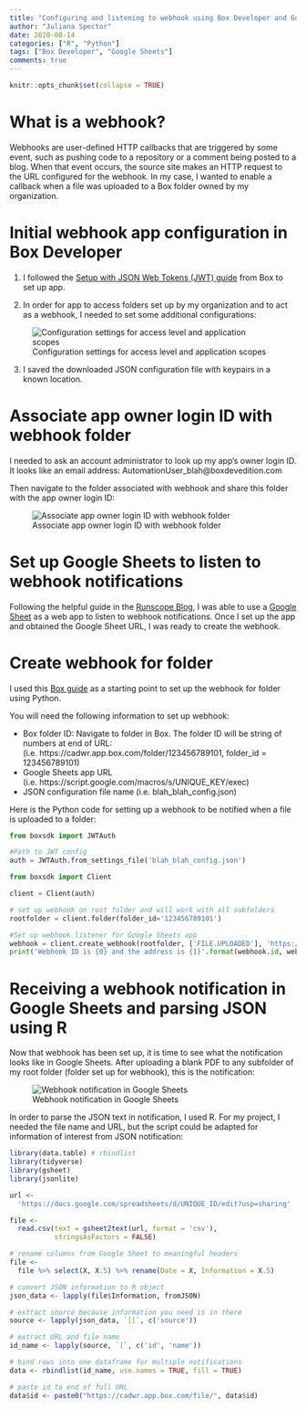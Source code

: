 ```yaml
---
title: "Configuring and listening to webhook using Box Developer and Google Sheets"
author: "Juliana Spector"
date: 2020-08-14
categories: ["R", "Python"]
tags: ["Box Developer", "Google Sheets"]
comments: true
---
```


```r
knitr::opts_chunk$set(collapse = TRUE)
```

# What is a webhook?

Webhooks are user-defined HTTP callbacks that are triggered by some event, such as pushing code to a repository or a comment being posted to a blog. When that event occurs, the source site makes an HTTP request to the URL configured for the webhook. In my case, I wanted to enable a callback when a file was uploaded to a Box folder owned by my organization. 

# Initial webhook app configuration in Box Developer
1) I followed the [Setup with JSON Web Tokens (JWT) guide](https://developer.box.com/guides/applications/custom-apps/jwt-setup/) from Box to set up app. 

2) In order for app to access folders set up by my organization and to act as a webhook, I needed to set some additional configurations:

![Configuration settings for access level and application scopes](/post/2020-08-12-Webhook_files/figure-html/configuration_settings.png)

3) I saved the downloaded JSON configuration file with keypairs in a known location.

# Associate app owner login ID with webhook folder

I needed to ask an account administrator to look up my app's owner login ID. It looks like an email address: AutomationUser_blah@boxdevedition.com

Then navigate to the folder associated with webhook and share this folder with the app owner login ID:

![Associate app owner login ID with webhook folder](/post/2020-08-12-Webhook_files/figure-html/share_folder.png)

# Set up Google Sheets to listen to webhook notifications
Following the helpful guide in the [Runscope Blog](https://blog.runscope.com/posts/tutorial-capturing-webhooks-with-google-sheets), I was able to use a [Google Sheet](https://www.google.com/sheets/about/) as a web app to listen to webhook notifications. Once I set up the app and obtained the Google Sheet URL, I was ready to create the webhook.

# Create webhook for folder
I used this [Box guide](https://developer.box.com/guides/webhooks/manage/for-folder/#webhook-triggers) as a starting point to set up the webhook for folder using Python. 

You will need the following information to set up webhook:

- Box folder ID: Navigate to folder in Box. The folder ID will be string of numbers at end of URL: (i.e. https://cadwr.app.box.com/folder/123456789101, folder_id = 123456789101)
- Google Sheets app URL (i.e. https://script.google.com/macros/s/UNIQUE_KEY/exec)
- JSON configuration file name (i.e. blah_blah_config.json)

Here is the Python code for setting up a webhook to be notified when a file is uploaded to a folder:

```python
from boxsdk import JWTAuth

#Path to JWT config
auth = JWTAuth.from_settings_file('blah_blah_config.json')

from boxsdk import Client

client = Client(auth)

# set up webhook on root folder and will work with all subfolders
rootfolder = client.folder(folder_id='123456789101')

#Set up webhook listener for Google Sheets app
webhook = client.create_webhook(rootfolder, ['FILE.UPLOADED'], 'https://script.google.com/macros/s/UNIQUE_KEY/exec')
print('Webhook ID is {0} and the address is {1}'.format(webhook.id, webhook.address))
````

# Receiving a webhook notification in Google Sheets and parsing JSON using R
Now that webhook has been set up, it is time to see what the notification looks like in Google Sheets. After uploading a blank PDF to any subfolder of my root folder (folder set up for webhook), this is the notification:

![Webhook notification in Google Sheets](/post/2020-08-12-Webhook_files/figure-html/webhook_response.png)

In order to parse the JSON text in notification, I used R. For my project, I needed the file name and URL, but the script could be adapted for information of interest from JSON notification:

````r
library(data.table) # rbindlist
library(tidyverse)
library(gsheet)
library(jsonlite)

url <-
  'https://docs.google.com/spreadsheets/d/UNIQUE_ID/edit?usp=sharing'

file <-
  read.csv(text = gsheet2text(url, format = 'csv'),
           stringsAsFactors = FALSE)

# rename columns from Google Sheet to meaningful headers
file <-
  file %>% select(X, X.5) %>% rename(Date = X, Information = X.5)

# convert JSON information to R object
json_data <- lapply(file$Information, fromJSON)

# extract source because information you need is in there
source <- lapply(json_data, `[[`, c('source'))

# extract URL and file name
id_name <- lapply(source, `[`, c('id', 'name'))

# bind rows into one dataframe for multiple notifications
data <- rbindlist(id_name, use.names = TRUE, fill = TRUE)

# paste id to end of full URL
data$id <- paste0("https://cadwr.app.box.com/file/", data$id)

````
